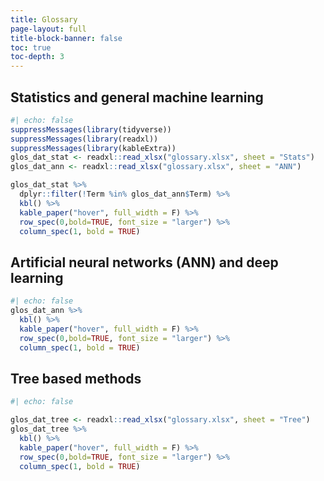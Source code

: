 ```yaml
---
title: Glossary
page-layout: full
title-block-banner: false
toc: true
toc-depth: 3
---
```


## Statistics and general machine learning

```r
#| echo: false
suppressMessages(library(tidyverse))
suppressMessages(library(readxl))
suppressMessages(library(kableExtra))
glos_dat_stat <- readxl::read_xlsx("glossary.xlsx", sheet = "Stats")
glos_dat_ann <- readxl::read_xlsx("glossary.xlsx", sheet = "ANN") 

glos_dat_stat %>%
  dplyr::filter(!Term %in% glos_dat_ann$Term) %>%
  kbl() %>%
  kable_paper("hover", full_width = F) %>%
  row_spec(0,bold=TRUE, font_size = "larger") %>%
  column_spec(1, bold = TRUE)
```

## Artificial neural networks (ANN) and deep learning

```r
#| echo: false
glos_dat_ann %>%
  kbl() %>%
  kable_paper("hover", full_width = F) %>%
  row_spec(0,bold=TRUE, font_size = "larger") %>%
  column_spec(1, bold = TRUE)
```

## Tree based methods

```r
#| echo: false

glos_dat_tree <- readxl::read_xlsx("glossary.xlsx", sheet = "Tree") 
glos_dat_tree %>%
  kbl() %>%
  kable_paper("hover", full_width = F) %>%
  row_spec(0,bold=TRUE, font_size = "larger") %>%
  column_spec(1, bold = TRUE)
```
